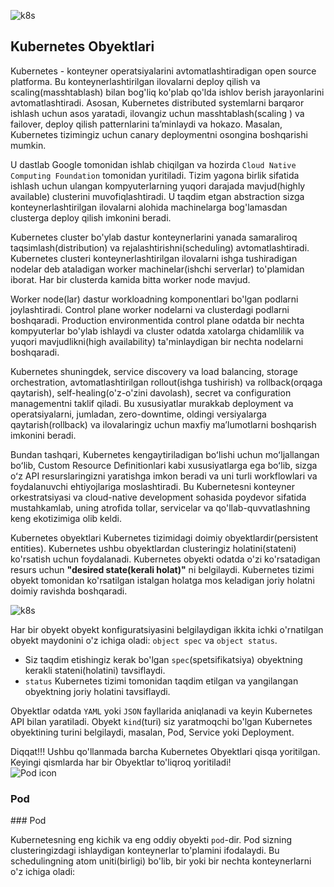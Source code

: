 

![k8s](/images/tutorials/k8s/objects/2.jpeg)

## Kubernetes Obyektlari

Kubernetes - konteyner operatsiyalarini avtomatlashtiradigan open source platforma. Bu konteynerlashtirilgan ilovalarni deploy qilish va scaling(masshtablash) bilan bog'liq ko'plab qo'lda ishlov berish jarayonlarini avtomatlashtiradi. Asosan, Kubernetes distributed systemlarni barqaror ishlash uchun asos yaratadi, ilovangiz uchun masshtablash(scaling ) va failover, deploy qilish patternlarini taʼminlaydi va hokazo. Masalan, Kubernetes tizimingiz uchun canary deploymentni osongina boshqarishi mumkin.

U dastlab Google tomonidan ishlab chiqilgan va hozirda `Cloud Native Computing Foundation` tomonidan yuritiladi. Tizim yagona birlik sifatida ishlash uchun ulangan kompyuterlarning yuqori darajada mavjud(highly available) clusterini muvofiqlashtiradi. U taqdim etgan abstraction sizga konteynerlashtirilgan ilovalarni alohida machinelarga bog'lamasdan clusterga deploy qilish imkonini beradi.

Kubernetes cluster bo'ylab dastur konteynerlarini yanada samaraliroq taqsimlash(distribution) va rejalashtirishni(scheduling) avtomatlashtiradi. Kubernetes clusteri konteynerlashtirilgan ilovalarni ishga tushiradigan nodelar deb ataladigan worker machinelar(ishchi serverlar) to'plamidan iborat. Har bir clusterda kamida bitta worker node mavjud.

Worker node(lar) dastur workloadning komponentlari bo'lgan podlarni joylashtiradi. Control plane worker nodelarni va clusterdagi podlarni boshqaradi. Production environmentida control plane odatda bir nechta kompyuterlar bo'ylab ishlaydi va cluster odatda xatolarga chidamlilik va yuqori mavjudlikni(high availability) ta'minlaydigan bir nechta nodelarni boshqaradi.

Kubernetes shuningdek, service discovery va load balancing, storage orchestration, avtomatlashtirilgan rollout(ishga tushirish) va rollback(orqaga qaytarish), self-healing(o'z-o'zini davolash), secret va configuration managementni taklif qiladi. Bu xususiyatlar murakkab deployment va operatsiyalarni, jumladan, zero-downtime, oldingi versiyalarga qaytarish(rollback) va ilovalaringiz uchun maxfiy maʼlumotlarni boshqarish imkonini beradi.

Bundan tashqari, Kubernetes kengaytiriladigan boʻlishi uchun moʻljallangan boʻlib, Custom Resource Definitionlari kabi xususiyatlarga ega boʻlib, sizga oʻz API resurslaringizni yaratishga imkon beradi va uni turli workflowlari va foydalanuvchi ehtiyojlariga moslashtiradi. Bu Kubernetesni konteyner orkestratsiyasi va cloud-native development sohasida poydevor sifatida mustahkamlab, uning atrofida tollar, servicelar va qo'llab-quvvatlashning keng ekotizimiga olib keldi.

Kubernetes obyektlari Kubernetes tizimidagi doimiy obyektlardir(persistent entities). Kubernetes ushbu obyektlardan clusteringiz holatini(stateni) ko'rsatish uchun foydalanadi. Kubernetes obyekti odatda o'zi ko'rsatadigan resurs uchun **"desired state(kerali holat)"** ni belgilaydi. Kubernetes tizimi obyekt tomonidan ko'rsatilgan istalgan holatga mos keladigan joriy holatni doimiy ravishda boshqaradi.

![k8s](/images/tutorials/k8s/objects/1.png)

Har bir obyekt obyekt konfiguratsiyasini belgilaydigan ikkita ichki o'rnatilgan obyekt maydonini o'z ichiga oladi: `object spec` va `object status`.

* Siz taqdim etishingiz kerak bo'lgan `spec`(spetsifikatsiya) obyektning kerakli stateni(holatini) tavsiflaydi.
* `status` Kubernetes tizimi tomonidan taqdim etilgan va yangilangan obyektning joriy holatini tavsiflaydi. 

Obyektlar odatda `YAML` yoki `JSON` fayllarida aniqlanadi va keyin Kubernetes API bilan yaratiladi. Obyekt `kind`(turi) siz yaratmoqchi bo'lgan Kubernetes obyektining turini belgilaydi, masalan, Pod, Service yoki Deployment.


<Callout type="info" emoji="">
Diqqat!!! Ushbu qo'llanmada barcha Kubernetes Obyektlari qisqa yoritilgan. Keyingi qismlarda har bir Obyektlar to'liqroq yoritiladi!
</Callout>

<div style={{ display: 'flex', alignItems: 'center', lineHeight: '40px' }}>
  <img
    src="https://github.com/kubernetes/community/raw/master/icons/png/resources/labeled/pod-128.png"
    alt="Pod icon"
    style={{ height: '40px', marginRight: '10px' }}
  />
  <h3 style={{ margin: '0', fontWeight: 'bold', fontSize: '25px' }}>Pod</h3>
</div>
### Pod

Kubernetesning eng kichik va eng oddiy obyekti `pod`-dir. Pod sizning clusteringizdagi ishlaydigan konteynerlar to'plamini ifodalaydi. Bu schedulingning atom uniti(birligi) bo'lib, bir yoki bir nechta konteynerlarni o'z ichiga oladi:
